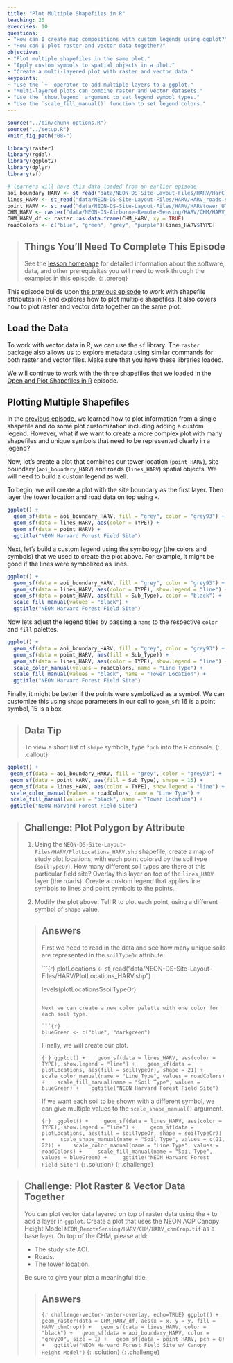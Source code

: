 ```yaml
---
title: "Plot Multiple Shapefiles in R"
teaching: 20
exercises: 10
questions:
- "How can I create map compositions with custom legends using ggplot?"
- "How can I plot raster and vector data together?"
objectives:
- "Plot multiple shapefiles in the same plot."
- "Apply custom symbols to spatial objects in a plot."
- "Create a multi-layered plot with raster and vector data."
keypoints:
- "Use the `+` operator to add multiple layers to a ggplot."
- "Multi-layered plots can combine raster and vector datasets."
- "Use the `show.legend` argument to set legend symbol types."
- "Use the `scale_fill_manual()` function to set legend colors."
---
```


```r
source("../bin/chunk-options.R")
source("../setup.R")
knitr_fig_path("08-")
```

```r
library(raster)
library(rgdal)
library(ggplot2)
library(dplyr)
library(sf)
```

```r
# learners will have this data loaded from an earlier episode
aoi_boundary_HARV <- st_read("data/NEON-DS-Site-Layout-Files/HARV/HarClip_UTMZ18.shp")
lines_HARV <- st_read("data/NEON-DS-Site-Layout-Files/HARV/HARV_roads.shp")
point_HARV <- st_read("data/NEON-DS-Site-Layout-Files/HARV/HARVtower_UTM18N.shp")
CHM_HARV <- raster("data/NEON-DS-Airborne-Remote-Sensing/HARV/CHM/HARV_chmCrop.tif")
CHM_HARV_df <- raster::as.data.frame(CHM_HARV, xy = TRUE)
roadColors <- c("blue", "green", "grey", "purple")[lines_HARV$TYPE]
```

> ## Things You’ll Need To Complete This Episode
> See the [lesson homepage]({{ site.baseurl }}) for detailed information about the software,
> data, and other prerequisites you will need to work through the examples in this episode.
{: .prereq}

This episode builds upon
[the previous episode]({{ site.baseurl }}/07-vector-shapefile-attributes-in-r/)
to work with shapefile attributes in R and explores how to plot multiple
shapefiles. It also covers how to plot raster and vector data together
on the same plot.

## Load the Data
To work with vector data in R, we can use the `sf` library. The `raster`
package also allows us to explore metadata using similar commands for both
raster and vector files. Make sure that you have these libraries loaded.

We will continue to work with the three shapefiles that we loaded in the
[Open and Plot Shapefiles in R]({{site.baseurl}}/06-vector-open-shapefile-in-r/) episode.

## Plotting Multiple Shapefiles
In the [previous episode]({{ site.baseurl }}/07-vector-shapefile-attributes-in-r/),
we learned how to plot information from a single shapefile and do
some plot customization including adding a custom legend. However,
what if we want to create a more complex plot with many shapefiles
and unique symbols that need to be represented clearly in a legend?

Now, let's create a plot that combines our tower location (`point_HARV`),
site boundary (`aoi_boundary_HARV`) and roads (`lines_HARV`) spatial objects. We
will need to build a custom legend as well.

To begin, we will create a plot with the site boundary as the first layer. Then layer
the tower location and road data on top using `+`.

```r
ggplot() + 
  geom_sf(data = aoi_boundary_HARV, fill = "grey", color = "grey93") +
  geom_sf(data = lines_HARV, aes(color = TYPE)) +
  geom_sf(data = point_HARV) +
  ggtitle("NEON Harvard Forest Field Site")
```

Next, let's build a custom legend using the symbology (the colors and symbols)
that we used to create the plot above. For example, it might be good if the lines were symbolized as lines.

```r
ggplot() + 
  geom_sf(data = aoi_boundary_HARV, fill = "grey", color = "grey93") +
  geom_sf(data = lines_HARV, aes(color = TYPE), show.legend = "line") +
  geom_sf(data = point_HARV, aes(fill = Sub_Type), color = "black") +
  scale_fill_manual(values = "black") +
  ggtitle("NEON Harvard Forest Field Site")
```

Now lets adjust the legend titles by passing a `name` to the respective `color` and `fill` palettes.

```r
ggplot() + 
  geom_sf(data = aoi_boundary_HARV, fill = "grey", color = "grey93") +
  geom_sf(data = point_HARV, aes(fill = Sub_Type)) +
  geom_sf(data = lines_HARV, aes(color = TYPE), show.legend = "line") + 
  scale_color_manual(values = roadColors, name = "Line Type") + 
  scale_fill_manual(values = "black", name = "Tower Location") + 
  ggtitle("NEON Harvard Forest Field Site")
```

Finally, it might be better if the points were symbolized as a symbol. We can customize this using `shape` parameters in our call to `geom_sf`: 16 is a point symbol, 15 is a box.

> ## Data Tip
> To view a short list of `shape` symbols,
> type `?pch` into the R console.
{: .callout}


```r
ggplot() +
 geom_sf(data = aoi_boundary_HARV, fill = "grey", color = "grey93") +
 geom_sf(data = point_HARV, aes(fill = Sub_Type), shape = 15) +
 geom_sf(data = lines_HARV, aes(color = TYPE), show.legend = "line") +
 scale_color_manual(values = roadColors, name = "Line Type") +
 scale_fill_manual(values = "black", name = "Tower Location") +
 ggtitle("NEON Harvard Forest Field Site")
```

> ## Challenge: Plot Polygon by Attribute
> 
> 1. Using the `NEON-DS-Site-Layout-Files/HARV/PlotLocations_HARV.shp` shapefile,
> create a map of study plot locations, with each point colored by the soil type
> (`soilTypeOr`). How many different soil types are there at this particular field
> site? Overlay this layer on top of the `lines_HARV` layer (the roads). Create a
> custom legend that applies line symbols to lines and point symbols to the points.
> 
> 2. Modify the plot above. Tell R to plot each point, using a different
symbol of `shape` value.
> 
> > ## Answers
> >
> > First we need to read in the data and see how many
> > unique soils are represented in the `soilTypeOr` attribute.
> >
> > ```{r}
> > plotLocations <- st_read("data/NEON-DS-Site-Layout-Files/HARV/PlotLocations_HARV.shp")
> >
> > levels(plotLocations$soilTypeOr)
> > ```
> >
> > Next we can create a new color palette with one color for
> > each soil type.
> >
> > ```{r}
> > blueGreen <- c("blue", "darkgreen")
> > ```
> >
> > Finally, we will create our plot.
> >
> > ```{r}
> > ggplot() + 
> >   geom_sf(data = lines_HARV, aes(color = TYPE), show.legend = "line") + 
> >   geom_sf(data = plotLocations, aes(fill = soilTypeOr), shape = 21) + 
> >   scale_color_manual(name = "Line Type", values = roadColors) + 
> >   scale_fill_manual(name = "Soil Type", values = blueGreen) + 
> >   ggtitle("NEON Harvard Forest Field Site")
> > ```
> >
> > If we want each soil to be shown with a different symbol, we can
> > give multiple values to the `scale_shape_manual()` argument.
> >
> > ```{r}
> >  ggplot() + 
> >    geom_sf(data = lines_HARV, aes(color = TYPE), show.legend = "line") + 
> >    geom_sf(data = plotLocations, aes(fill = soilTypeOr, shape = soilTypeOr)) + 
> >    scale_shape_manual(name = "Soil Type", values = c(21, 22)) +
> >    scale_color_manual(name = "Line Type", values = roadColors) + 
> >    scale_fill_manual(name = "Soil Type", values = blueGreen) + 
> >    ggtitle("NEON Harvard Forest Field Site")
> > ```
> {: .solution}
{: .challenge}

> ## Challenge: Plot Raster & Vector Data Together
>
> You can plot vector data layered on top of raster data using the 
> `+` to add a layer in `ggplot`. Create a plot that uses the NEON AOP
> Canopy Height Model `NEON_RemoteSensing/HARV/CHM/HARV_chmCrop.tif`
> as a base layer. On top of the
> CHM, please add:
>
> * The study site AOI.
> * Roads.
> * The tower location.
>
> Be sure to give your plot a meaningful title.
>
> > ## Answers
> >
> > ```{r challenge-vector-raster-overlay, echo=TRUE}
> > ggplot() +
> >   geom_raster(data = CHM_HARV_df, aes(x = x, y = y, fill = HARV_chmCrop)) +
> >   geom_sf(data = lines_HARV, color = "black") +
> >   geom_sf(data = aoi_boundary_HARV, color = "grey20", size = 1) +
> >   geom_sf(data = point_HARV, pch = 8) +
> >   ggtitle("NEON Harvard Forest Field Site w/ Canopy Height Model")
> > ```
> {: .solution}
{: .challenge}
